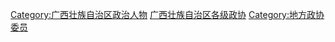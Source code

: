 [[Category:广西壮族自治区政治人物|Category:广西壮族自治区政治人物]]
[[Category:广西壮族自治区各级政协|]]
[[Category:地方政协委员|Category:地方政协委员]]